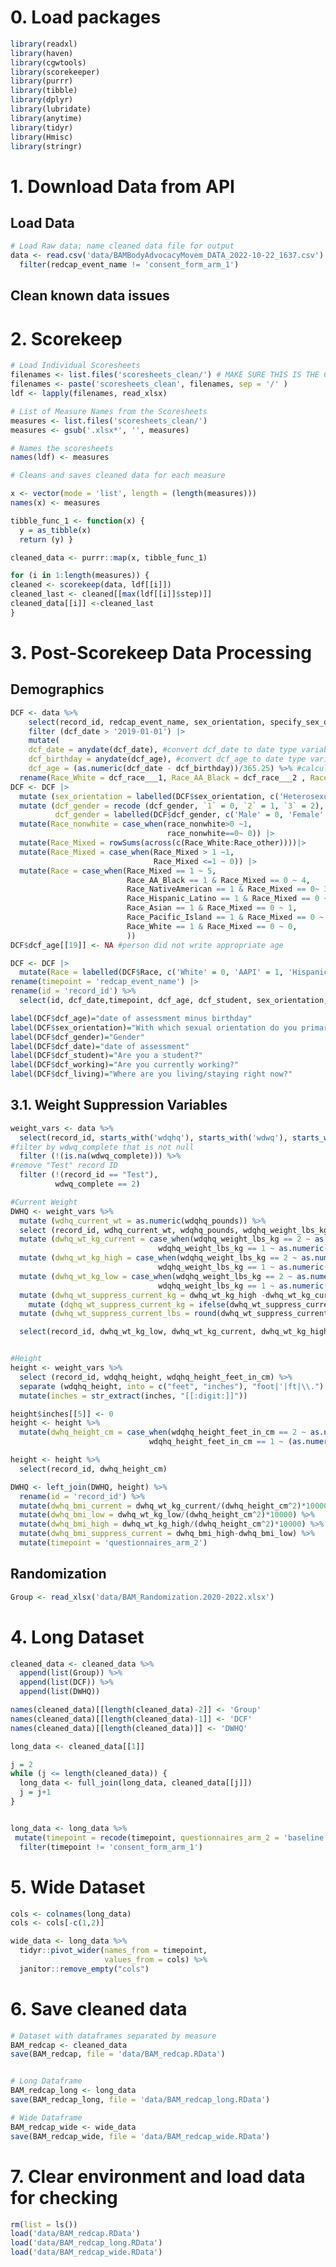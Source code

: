 # 0. Load packages
```r
library(readxl)
library(haven)
library(cgwtools)
library(scorekeeper)
library(purrr)
library(tibble)
library(dplyr)
library(lubridate)
library(anytime)
library(tidyr)
library(Hmisc)
library(stringr)
```

# 1. Download Data from API

## Load Data
```r
# Load Raw data; name cleaned data file for output
data <- read.csv('data/BAMBodyAdvocacyMovem_DATA_2022-10-22_1637.csv')  %>% 
  filter(redcap_event_name != 'consent_form_arm_1')
```

## Clean known data issues

# 2. Scorekeep 

```r

# Load Individual Scoresheets
filenames <- list.files('scoresheets_clean/') # MAKE SURE THIS IS THE CORRECT DIRECTORY NAME
filenames <- paste('scoresheets_clean', filenames, sep = '/' )
ldf <- lapply(filenames, read_xlsx)

# List of Measure Names from the Scoresheets
measures <- list.files('scoresheets_clean/') 
measures <- gsub('.xlsx*', '', measures)

# Names the scoresheets
names(ldf) <- measures

# Cleans and saves cleaned data for each measure 

x <- vector(mode = 'list', length = (length(measures)))
names(x) <- measures

tibble_func_1 <- function(x) {
  y = as_tibble(x)
  return (y) }

cleaned_data <- purrr::map(x, tibble_func_1)

for (i in 1:length(measures)) {
cleaned <- scorekeep(data, ldf[[i]])
cleaned_last <- cleaned[[max(ldf[[i]]$step)]]
cleaned_data[[i]] <-cleaned_last
}
```

# 3. Post-Scorekeep Data Processing

## Demographics
```r
DCF <- data %>%
    select(record_id, redcap_event_name, sex_orientation, specify_sex_orientation, starts_with('dcf')) |> 
    filter (dcf_date > '2019-01-01') |> 
    mutate(
    dcf_date = anydate(dcf_date), #convert dcf_date to date type variable
    dcf_birthday = anydate(dcf_age), #convert dcf_age to date type variable and save as birthday
    dcf_age = (as.numeric(dcf_date - dcf_birthday))/365.25) %>% #calculate age in years  
  rename(Race_White = dcf_race___1, Race_AA_Black = dcf_race___2 , Race_Asian = dcf_race___3, Race_NativeAmerican = dcf_race___4, Race_Hispanic_Latino = dcf_race___5, Race_Pacific_Island = dcf_race___6, Race_other = dcf_race___7)  
DCF <- DCF |> 
  mutate (sex_orientation = labelled(DCF$sex_orientation, c('Heterosexual' = 1, 'Gay/Lesbian' = 2, 'Bisexual' = 3, 'Other' = 4))) |> 
  mutate (dcf_gender = recode (dcf_gender, `1` = 0, `2` = 1, `3` = 2), 
          dcf_gender = labelled(DCF$dcf_gender, c('Male' = 0, 'Female' = 1, 'Nonbinary' = 2))) |>   mutate(race_nonwhite = rowSums(across(c(Race_AA_Black:Race_other)))) |> 
  mutate(Race_nonwhite = case_when(race_nonwhite>0 ~1,
                                   race_nonwhite==0~ 0)) |> 
  mutate(Race_Mixed = rowSums(across(c(Race_White:Race_other))))|> 
  mutate(Race_Mixed = case_when(Race_Mixed > 1 ~1,
                                Race_Mixed <=1 ~ 0)) |> 
  mutate(Race = case_when(Race_Mixed == 1 ~ 5,
                          Race_AA_Black == 1 & Race_Mixed == 0 ~ 4,
                          Race_NativeAmerican == 1 & Race_Mixed == 0~ 3,
                          Race_Hispanic_Latino == 1 & Race_Mixed == 0 ~ 2,
                          Race_Asian == 1 & Race_Mixed == 0 ~ 1,
                          Race_Pacific_Island == 1 & Race_Mixed == 0 ~ 1, 
                          Race_White == 1 & Race_Mixed == 0 ~ 0,
                          )) 
DCF$dcf_age[[19]] <- NA #person did not write appropriate age

DCF <- DCF |> 
  mutate(Race = labelled(DCF$Race, c('White' = 0, 'AAPI' = 1, 'Hispanic/Latino' = 2, 'Native American' = 3, 'Black' = 4, 'Mixed Race' = 5))) |> 
rename(timepoint = 'redcap_event_name') |> 
rename(id = 'record_id') %>% 
  select(id, dcf_date,timepoint, dcf_age, dcf_student, sex_orientation, dcf_gender, dcf_gender_other, dcf_working, dcf_living,Race, Race_nonwhite, Race_White:Race_other)

label(DCF$dcf_age)="date of assessment minus birthday"
label(DCF$sex_orientation)="With which sexual orientation do you primarily identify?"
label(DCF$dcf_gender)="Gender"
label(DCF$dcf_date)="date of assessment"
label(DCF$dcf_student)="Are you a student?"
label(DCF$dcf_working)="Are you currently working?"
label(DCF$dcf_living)="Where are you living/staying right now?"

```

## 3.1. Weight Suppression Variables
```r
weight_vars <- data %>%
  select(record_id, starts_with('wdqhq'), starts_with('wdwq'), starts_with('dcf_weight'), dcf_height) %>% 
#filter by wdwq_complete that is not null
  filter (!(is.na(wdwq_complete))) %>% 
#remove "Test" record ID
  filter (!(record_id == "Test"),
          wdwq_complete == 2)

#Current Weight
DWHQ <- weight_vars %>% 
  mutate (wdhq_current_wt = as.numeric(wdqhq_pounds)) %>% 
  select (record_id, wdhq_current_wt, wdqhq_pounds, wdqhq_weight_lbs_kg, wdqhq_q, wdqhq_leastpounds) %>% 
  mutate (dwhq_wt_kg_current = case_when(wdqhq_weight_lbs_kg == 2 ~ as.numeric(wdhq_current_wt),
                                 wdqhq_weight_lbs_kg == 1 ~ as.numeric(wdhq_current_wt*.4536))) %>% 
  mutate (dwhq_wt_kg_high = case_when(wdqhq_weight_lbs_kg == 2 ~ as.numeric(wdqhq_q),
                                 wdqhq_weight_lbs_kg == 1 ~ as.numeric(wdqhq_q*.4536))) %>%  
  mutate (dwhq_wt_kg_low = case_when(wdqhq_weight_lbs_kg == 2 ~ as.numeric(wdqhq_leastpounds),
                                 wdqhq_weight_lbs_kg == 1 ~ as.numeric(wdqhq_leastpounds*.4536))) %>% 
  mutate (dwhq_wt_suppress_current_kg = dwhq_wt_kg_high -dwhq_wt_kg_current) %>% 
    mutate (dqhq_wt_suppress_current_kg = ifelse(dwhq_wt_suppress_current_kg<0, 0, dwhq_wt_suppress_current_kg)) %>% 
  mutate (dwhq_wt_suppress_current_lbs = round(dwhq_wt_suppress_current_kg*2.205, 1)) %>% 

  select(record_id, dwhq_wt_kg_low, dwhq_wt_kg_current, dwhq_wt_kg_high, dwhq_wt_suppress_current_kg, dwhq_wt_suppress_current_lbs)


#Height
height <- weight_vars %>% 
  select (record_id, wdqhq_height, wdqhq_height_feet_in_cm) %>% 
  separate (wdqhq_height, into = c("feet", "inches"), "foot|'|ft|\\.") %>% 
  mutate(inches = str_extract(inches, "[[:digit:]]"))

height$inches[[5]] <- 0
height <- height %>% 
  mutate(dwhq_height_cm = case_when(wdqhq_height_feet_in_cm == 2 ~ as.numeric (feet),
                               wdqhq_height_feet_in_cm == 1 ~ (as.numeric (feet)*12 + as.numeric(inches))*2.54)) 

height <- height %>% 
  select(record_id, dwhq_height_cm)

DWHQ <- left_join(DWHQ, height) %>% 
  rename(id = 'record_id') %>% 
  mutate(dwhq_bmi_current = dwhq_wt_kg_current/(dwhq_height_cm^2)*10000) %>% 
  mutate(dwhq_bmi_low = dwhq_wt_kg_low/(dwhq_height_cm^2)*10000) %>% 
  mutate(dwhq_bmi_high = dwhq_wt_kg_high/(dwhq_height_cm^2)*10000) %>% 
  mutate(dwhq_bmi_suppress_current = dwhq_bmi_high-dwhq_bmi_low) %>% 
  mutate(timepoint = 'questionnaires_arm_2')

```
## Randomization

```r
Group <- read_xlsx('data/BAM_Randomization.2020-2022.xlsx') 
```


# 4. Long Dataset

```r

cleaned_data <- cleaned_data %>% 
  append(list(Group)) %>% 
  append(list(DCF)) %>% 
  append(list(DWHQ)) 

names(cleaned_data)[[length(cleaned_data)-2]] <- 'Group'
names(cleaned_data)[[length(cleaned_data)-1]] <- 'DCF'
names(cleaned_data)[[length(cleaned_data)]] <- 'DWHQ'

long_data <- cleaned_data[[1]]

j = 2
while (j <= length(cleaned_data)) {
  long_data <- full_join(long_data, cleaned_data[[j]])
  j = j+1
}


long_data <- long_data %>% 
 mutate(timepoint = recode(timepoint, questionnaires_arm_2 = 'baseline', questionnaires_arm_3 = 'post', questionnaires_arm_4 = '8wk')) %>% 
  filter(timepoint != 'consent_form_arm_1')

```
# 5. Wide Dataset

```r
cols <- colnames(long_data)
cols <- cols[-c(1,2)]

wide_data <- long_data %>% 
  tidyr::pivot_wider(names_from = timepoint, 
                     values_from = cols) %>% 
  janitor::remove_empty("cols")
```


# 6. Save cleaned data 
```r
# Dataset with dataframes separated by measure
BAM_redcap <- cleaned_data 
save(BAM_redcap, file = 'data/BAM_redcap.RData') 


# Long Dataframe
BAM_redcap_long <- long_data
save(BAM_redcap_long, file = 'data/BAM_redcap_long.RData') 

# Wide Dataframe
BAM_redcap_wide <- wide_data
save(BAM_redcap_wide, file = 'data/BAM_redcap_wide.RData') 
```

# 7. Clear environment and load data for checking
```r
rm(list = ls())
load('data/BAM_redcap.RData')
load('data/BAM_redcap_long.RData')
load('data/BAM_redcap_wide.RData')

```

